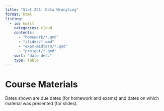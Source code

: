 ```yaml
---
title: "Stat 251: Data Wrangling"
format: html
listing:
  - id: hwlst
    categories: cloud
    contents: 
      - "homework/*.qmd"
      - "slides/*.qmd"
      - "exam-midterm/*.qmd"
      - "project/*.qmd"
    sort: "date desc"
    type: table
---
```


# Course Materials

Dates shown are due dates (for homework and exams) and dates on which material was presented (for slides).

::: {#hwlst}
:::
